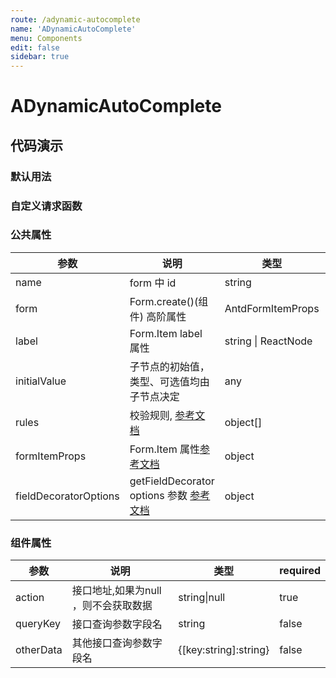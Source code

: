 ```yaml
---
route: /adynamic-autocomplete
name: 'ADynamicAutoComplete'
menu: Components
edit: false
sidebar: true
---
```









# ADynamicAutoComplete

## 代码演示

### 默认用法

<JackBox jsCode={Demo1CodeJsx} tsCode={Demo1CodeTsx} demoName="基本用法">
  <Demo1 />
</JackBox>

### 自定义请求函数

<JackBox jsCode={Demo2CodeJsx} tsCode={Demo2CodeTsx} demoName="基本用法">
  <Demo2 />
</JackBox>




### 公共属性

| 参数 | 说明 | 类型 | required |
| --- | --- | --- | --- |
| name | form 中 id | string | true |
| form | Form.create()(组件) 高阶属性 | AntdFormItemProps | true |
| label | Form.Item label 属性 | string \| ReactNode | false |
| initialValue | 子节点的初始值，类型、可选值均由子节点决定 | any | false |
| rules | 校验规则, [参考文档](https://ant.design/components/form-cn/#%E6%A0%A1%E9%AA%8C%E8%A7%84%E5%88%99) | object[] | false |
| formItemProps | Form.Item 属性[参考文档](https://ant.design/components/form-cn/#Form.Item) | object | false |
| fieldDecoratorOptions | getFieldDecorator options 参数 [参考文档](https://ant.design/components/form-cn/#getFieldDecorator(id,-options)-%E5%8F%82%E6%95%B0>>) | object | false |

### 组件属性

| 参数    | 说明         | 类型           | required       |
| ------- | ------------ | -------------- | -------------- |
| action  | 接口地址,如果为null ，则不会获取数据     | string\|null   | true           |
| queryKey | 接口查询参数字段名 | string | false |
| otherData | 其他接口查询参数字段名 | {[key:string]:string} | false |
